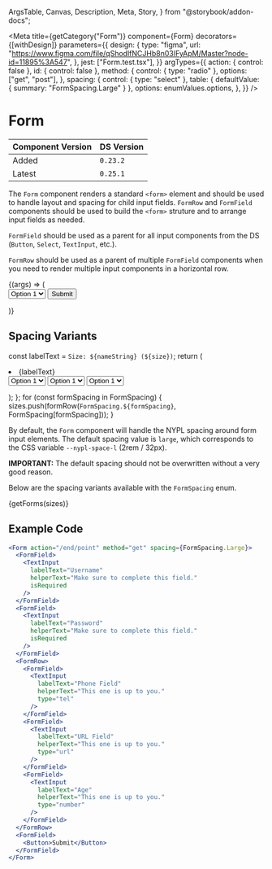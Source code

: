   ArgsTable,
  Canvas,
  Description,
  Meta,
  Story,
} from "@storybook/addon-docs";



<Meta
  title={getCategory("Form")}
  component={Form}
  decorators={[withDesign]}
  parameters={{
    design: {
      type: "figma",
      url: "https://www.figma.com/file/qShodlfNCJHb8n03IFyApM/Master?node-id=11895%3A547",
    },
    jest: ["Form.test.tsx"],
  }}
  argTypes={{
    action: { control: false },
    id: { control: false },
    method: {
      control: { type: "radio" },
      options: ["get", "post"],
    },
    spacing: {
      control: { type: "select" },
      table: { defaultValue: { summary: "FormSpacing.Large" } },
      options: enumValues.options,
    },
  }}
/>

# Form

| Component Version | DS Version |
| ----------------- | ---------- |
| Added             | `0.23.2`   |
| Latest            | `0.25.1`   |

<Description of={Form} />

The `Form` component renders a standard `<form>` element and should be used to handle layout and spacing for child input fields. `FormRow` and `FormField` components should be used to build the `<form>` struture and to arrange input fields as needed.

`FormField` should be used as a parent for all input components from the DS (`Button`, `Select`, `TextInput`, etc.).

`FormRow` should be used as a parent of multiple `FormField` components when you need to render multiple input components in a horizontal row.

<Canvas withToolbar>
  <Story
    name="Form with Controls"
    args={{
      action: "/end/point",
      className: undefined,
      id: "form-id",
      method: "get",
      spacing: "FormSpacing.Large",
    }}
  >
    {(args) => (
      <Form {...args} spacing={enumValues.getValue(args.spacing)}>
        <FormRow>
          <FormField>
            <TextInput
              labelText="First Name"
              helperText="Make sure to complete this field."
              isRequired
            />
          </FormField>
          <FormField>
            <TextInput
              labelText="Last Name"
              helperText="Make sure to complete this field."
              isRequired
            />
          </FormField>
          <FormField>
            <DatePicker
              id="date-range"
              dateType={DatePickerTypes.Full}
              dateFormat="yyyy-MM-dd"
              helperTextFrom="From this date."
              helperTextTo="To this date."
              helperText="Select a valid date range."
              invalidText="Please select a valid date range."
              isDateRange
              labelText="Select the date range you want to visit NYPL"
              minDate="1/1/2021"
              maxDate="1/1/2022"
              nameFrom="visit-dates"
              showLabel={false}
            />
          </FormField>
        </FormRow>
        <FormField>
          <TextInput
            labelText="Username"
            helperText="Make sure to complete this field."
            isRequired
          />
        </FormField>
        <FormField>
          <TextInput
            labelText="Password"
            helperText="Make sure to complete this field."
            isRequired
          />
        </FormField>
        <FormRow>
          <FormField>
            <TextInput
              labelText="Phone Field"
              helperText="This one is up to you."
              type="tel"
            />
          </FormField>
          <FormField>
            <TextInput
              labelText="URL Field"
              helperText="This one is up to you."
              type="url"
            />
          </FormField>
          <FormField>
            <TextInput
              labelText="Age"
              helperText="This one is up to you."
              type="number"
            />
          </FormField>
        </FormRow>
        <FormRow>
          <FormField>
            <CheckboxGroup
              labelText="Checkbox Group"
              name="cbg1"
              optReqFlag={false}
            >
              <Checkbox labelText="Checkbox 1" showLabel />
              <Checkbox labelText="Checkbox 2" showLabel />
              <Checkbox labelText="Checkbox 3" showLabel />
              <Checkbox labelText="Checkbox 4" showLabel />
            </CheckboxGroup>
          </FormField>
          <FormField>
            <RadioGroup labelText="Radio Group" name="rg1" optReqFlag={false}>
              <Radio labelText="Radio 1" showLabel />
              <Radio labelText="Radio 2" showLabel />
              <Radio labelText="Radio 3" showLabel />
              <Radio labelText="Radio 4" showLabel />
            </RadioGroup>
          </FormField>
          <FormField>
            <Select
              labelText="Select Field"
              showLabel={true}
              helperText="The select field helper text."
            >
              <option>Option 1</option>
              <option>Option 2</option>
              <option>Option 3</option>
              <option>Option 4</option>
              <option>Option 5</option>
            </Select>
          </FormField>
        </FormRow>
        <FormField>
          <Button>Submit</Button>
        </FormField>
      </Form>
    )}
  </Story>
</Canvas>

<ArgsTable story="Form with Controls" />

## Spacing Variants

  const labelText = `Size: ${nameString} (${size})`;
  return (
    <li key={size}>
      <Heading level={HeadingLevels.Three}>{labelText}</Heading>
      <Form spacing={size}>
        <FormRow>
          <FormField>
            <Select
              labelText="Select Field"
              showLabel={true}
              helperText="The select field helper text."
            >
              <option>Option 1</option>
              <option>Option 2</option>
              <option>Option 3</option>
              <option>Option 4</option>
            </Select>
          </FormField>
          <FormField>
            <Select
              labelText="Select Field"
              showLabel={true}
              helperText="The select field helper text."
            >
              <option>Option 1</option>
              <option>Option 2</option>
              <option>Option 3</option>
              <option>Option 4</option>
            </Select>
          </FormField>
          <FormField>
            <Select
              labelText="Select Field"
              showLabel={true}
              helperText="The select field helper text."
            >
              <option>Option 1</option>
              <option>Option 2</option>
              <option>Option 3</option>
              <option>Option 4</option>
            </Select>
          </FormField>
        </FormRow>
      </Form>
      <HorizontalRule />
    </li>
  );
};
for (const formSpacing in FormSpacing) {
  sizes.push(formRow(`FormSpacing.${formSpacing}`, FormSpacing[formSpacing]));
}

By default, the `Form` component will handle the NYPL spacing around form input elements. The default spacing value is `large`, which corresponds to the CSS variable `--nypl-space-l` (2rem / 32px).

**IMPORTANT:** The default spacing should not be overwritten without a very good reason.

Below are the spacing variants available with the `FormSpacing` enum.

<Canvas>
  <Story
    name="Spacing Variants"
    args={{
      id: "spacing-form-id",
    }}
  >
    {getForms(sizes)}
  </Story>
</Canvas>

## Example Code

<Story name="Example Code" />

```jsx
<Form action="/end/point" method="get" spacing={FormSpacing.Large}>
  <FormField>
    <TextInput
      labelText="Username"
      helperText="Make sure to complete this field."
      isRequired
    />
  </FormField>
  <FormField>
    <TextInput
      labelText="Password"
      helperText="Make sure to complete this field."
      isRequired
    />
  </FormField>
  <FormRow>
    <FormField>
      <TextInput
        labelText="Phone Field"
        helperText="This one is up to you."
        type="tel"
      />
    </FormField>
    <FormField>
      <TextInput
        labelText="URL Field"
        helperText="This one is up to you."
        type="url"
      />
    </FormField>
    <FormField>
      <TextInput
        labelText="Age"
        helperText="This one is up to you."
        type="number"
      />
    </FormField>
  </FormRow>
  <FormField>
    <Button>Submit</Button>
  </FormField>
</Form>
```
